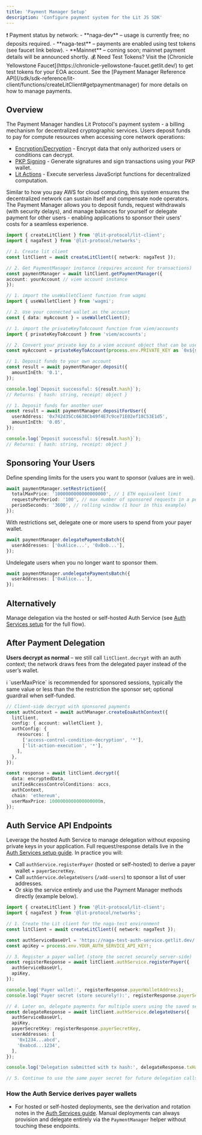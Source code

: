 ```yaml
---
title: 'Payment Manager Setup'
description: 'Configure payment system for the Lit JS SDK'
---
```


<Warning>
  ❗️ Payment status by network:
  - **naga-dev** – usage is currently free; no deposits required.
  - **naga-test** – payments are enabled using test tokens (see faucet link
    below).
  - **Mainnet** – coming soon; mainnet payment details will be announced
    shortly.
</Warning>

<Note>
  💰 Need Test Tokens? Visit the [Chronicle Yellowstone
  Faucet](https://chronicle-yellowstone-faucet.getlit.dev/) to get test tokens
  for your EOA account.
</Note>

<Tip>
  See the [Payment Manager Reference API](/sdk/sdk-reference/lit-client/functions/createLitClient#getpaymentmanager) for more details on how to manage payments.
</Tip>

## Overview

The Payment Manager handles Lit Protocol's payment system - a billing mechanism for decentralized cryptographic services. Users deposit funds to pay for compute resources when accessing core network operations:

- [Encryption/Decryption](/sdk/auth-context-consumption/encrypt-and-decrypt) - Encrypt data that only authorized users or conditions can decrypt.
- [PKP Signing](/sdk/auth-context-consumption/pkp-sign) - Generate signatures and sign transactions using your PKP wallet.
- [Lit Actions](/sdk/auth-context-consumption/execute-js) - Execute serverless JavaScript functions for decentralized computation.

Similar to how you pay AWS for cloud computing, this system ensures the decentralized network can sustain itself and compensate node operators. The Payment Manager allows you to deposit funds, request withdrawals (with security delays), and manage balances for yourself or delegate payment for other users - enabling applications to sponsor their users' costs for a seamless experience.

<Steps>
  <Step title="Payment Manager Setup">
  
  ```typescript Naga Test
  import { createLitClient } from '@lit-protocol/lit-client';
  import { nagaTest } from '@lit-protocol/networks';

  // 1. Create lit client
  const litClient = await createLitClient({ network: nagaTest });

// 2. Get PaymentManager instance (requires account for transactions)
const paymentManager = await litClient.getPaymentManager({
  account: yourAccount // viem account instance
});

````

  </Step>

  <Step title="Create an account">
<CodeGroup>

```typescript wagmi
// 1. import the useWalletClient function from wagmi
import { useWalletClient } from 'wagmi';

// 2. Use your connected wallet as the account
const { data: myAccount } = useWalletClient();
````

```typescript viem/accounts
// 1. import the privateKeyToAccount function from viem/accounts
import { privateKeyToAccount } from 'viem/accounts';

// 2. Convert your private key to a viem account object that can be used for payment operations.
const myAccount = privateKeyToAccount(process.env.PRIVATE_KEY as `0x${string}`);
```

</CodeGroup>
  </Step>

  <Step title="Deposit funds">
<CodeGroup>

```typescript Deposit funds to your own account
// 1. Deposit funds to your own account
const result = await paymentManager.deposit({
  amountInEth: '0.1',
});

console.log(`Deposit successful: ${result.hash}`);
// Returns: { hash: string, receipt: object }
```

```typescript Deposit for another user
// 1. Deposit funds for another user
const result = await paymentManager.depositForUser({
  userAddress: '0x742d35Cc6638Cb49f4E7c9ce71E02ef18C53E1d5',
  amountInEth: '0.05',
});

console.log(`Deposit successful: ${result.hash}`);
// Returns: { hash: string, receipt: object }
```

</CodeGroup>
  </Step>

</Steps>

## Sponsoring Your Users

<Steps>
  <Step title="Define spending limit">

  Define spending limits for the users you want to sponsor (values are in wei).

  <CodeGroup>

```typescript
await paymentManager.setRestriction({
  totalMaxPrice: '1000000000000000000', // 1 ETH equivalent limit
  requestsPerPeriod: '100', // max number of sponsored requests in a period
  periodSeconds: '3600', // rolling window (1 hour in this example)
});
```

  </CodeGroup>

  </Step>

  <Step title="Delegate users">

  With restrictions set, delegate one or more users to spend from your payer wallet.

  <CodeGroup>

```typescript
await paymentManager.delegatePaymentsBatch({
  userAddresses: ['0xAlice...', '0xBob...'],
});
```

  </CodeGroup>

  </Step>

  <Step title="Remove users (optional)">

  Undelegate users when you no longer want to sponsor them.

  <CodeGroup>

```typescript
await paymentManager.undelegatePaymentsBatch({
  userAddresses: ['0xAlice...'],
});
```

  </CodeGroup>

  </Step>
</Steps>

## **Alternatively**

Manage delegation via the hosted or self-hosted Auth Service (see [Auth Services setup](/sdk/getting-started/auth-services) for the full flow).

## After Payment Delegation

**Users decrypt as normal** – we still call `litClient.decrypt` with an auth context; the network draws fees from the delegated payer instead of the user’s wallet.

<Note>
  ℹ️ `userMaxPrice` is recommended for sponsored sessions, typically the same value or less than the the restriction the sponsor set; optional guardrail when self-funded.
</Note>

```typescript highlight={18}
// Client-side decrypt with sponsored payments
const authContext = await authManager.createEoaAuthContext({
  litClient,
  config: { account: walletClient },
  authConfig: {
    resources: [
      ['access-control-condition-decryption', '*'],
      ['lit-action-execution', '*'],
    ],
  },
});

const response = await litClient.decrypt({
  data: encryptedData,
  unifiedAccessControlConditions: accs,
  authContext,
  chain: 'ethereum',
  userMaxPrice: 1000000000000000000n,
});
```

## Auth Service API Endpoints

Leverage the hosted Auth Service to manage delegation without exposing private keys in your application. Full request/response details live in the [Auth Services setup guide](/sdk/getting-started/auth-services#payment-delegation-apis). In practice you will:

- Call `authService.registerPayer` (hosted or self-hosted) to derive a payer wallet + `payerSecretKey`.
- Call `authService.delegateUsers` (`/add-users`) to sponsor a list of user addresses.
- Or skip the service entirely and use the Payment Manager methods directly (example below).

```typescript
import { createLitClient } from '@lit-protocol/lit-client';
import { nagaTest } from '@lit-protocol/networks';

// 1. Create the Lit client for the naga-test environment
const litClient = await createLitClient({ network: nagaTest });

const authServiceBaseUrl = 'https://naga-test-auth-service.getlit.dev/';
const apiKey = process.env.YOUR_AUTH_SERVICE_API_KEY!;

// 3. Register a payer wallet (store the secret securely server-side)
const registerResponse = await litClient.authService.registerPayer({
  authServiceBaseUrl,
  apiKey,
});

console.log('Payer wallet:', registerResponse.payerWalletAddress);
console.log('Payer secret (store securely!):', registerResponse.payerSecretKey);

// 4. Later on, delegate payments for multiple users using the saved secret
const delegateResponse = await litClient.authService.delegateUsers({
  authServiceBaseUrl,
  apiKey,
  payerSecretKey: registerResponse.payerSecretKey,
  userAddresses: [
    '0x1234...abcd',
    '0xabcd...1234',
  ],
});

console.log('Delegation submitted with tx hash:', delegateResponse.txHash);

// 5. Continue to use the same payer secret for future delegation calls
```

### How the Auth Service derives payer wallets

- For hosted or self-hosted deployments, see the derivation and rotation notes in the [Auth Services guide](/sdk/getting-started/auth-services#payment-delegation-apis). Manual deployments can always provision and delegate entirely via the `PaymentManager` helper without touching these endpoints.
